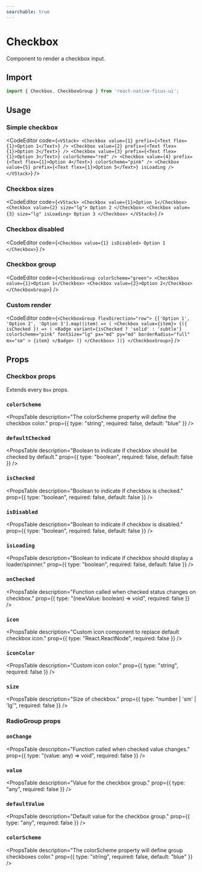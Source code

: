 ```yaml
---
searchable: true
---
```



# Checkbox

Component to render a checkbox input.

## Import

```js
import { Checkbox, CheckboxGroup } from 'react-native-ficus-ui';
```

## Usage

### Simple checkbox

<CodeEditor code={`<VStack>
  <Checkbox value={1} prefix={<Text flex={1}>Option 1</Text>} />
  <Checkbox value={2} prefix={<Text flex={1}>Option 2</Text>} />
  <Checkbox
    value={3}
    prefix={<Text flex={1}>Option 3</Text>}
    colorScheme="red"
  />
  <Checkbox
    value={4}
    prefix={<Text flex={1}>Option 4</Text>}
    colorScheme="pink"
  />
  <Checkbox value={5} prefix={<Text flex={1}>Option 5</Text>} isLoading />
</VStack>`} />

### Checkbox sizes

<CodeEditor code={`<VStack>
  <Checkbox value={1}>Option 1</Checkbox>
  <Checkbox value={2} size="lg">
    Option 2
  </Checkbox>
  <Checkbox value={3} size="lg" isLoading>
    Option 3
  </Checkbox>
</VStack>`} />

### Checkbox disabled

<CodeEditor code={`<Checkbox value={1} isDisabled>
  Option 1
</Checkbox>`} />

### Checkbox group

<CodeEditor code={`<CheckboxGroup colorScheme="green">
  <Checkbox value={1}>Option 1</Checkbox>
  <Checkbox value={2}>Option 2</Checkbox>
</CheckboxGroup>`} />

### Custom render

<CodeEditor code={`<CheckboxGroup flexDirection="row">
  {['Option 1', 'Option 2', 'Option 3'].map((item) => (
    <Checkbox value={item}>
      {({ isChecked }) => (
        <Badge
          variant={isChecked ? 'solid' : 'subtle'}
          colorScheme="pink"
          fontSize="lg"
          px="md"
          py="md"
          borderRadius="full"
          mx="sm"
        >
          {item}
        </Badge>
      )}
    </Checkbox>
  ))}
</CheckboxGroup>`} />

## Props

### Checkbox props

Extends every `Box` props.

### `colorScheme`
<PropsTable
  description="The colorScheme property will define the checkbox color."
  prop={{ type: "string", required: false, default: "blue" }}
/>

### `defaultChecked`
<PropsTable
  description="Boolean to indicate if checkbox should be checked by default."
  prop={{ type: "boolean", required: false, default: false }}
/>

### `isChecked`
<PropsTable
  description="Boolean to indicate if checkbox is checked."
  prop={{ type: "boolean", required: false, default: false }}
/>

### `isDisabled`
<PropsTable
  description="Boolean to indicate if checkbox is disabled."
  prop={{ type: "boolean", required: false, default: false }}
/>

### `isLoading`
<PropsTable
  description="Boolean to indicate if checkbox should display a loader/spinner."
  prop={{ type: "boolean", required: false, default: false }}
/>

### `onChecked`
<PropsTable
  description="Function called when checked status changes on checkbox."
  prop={{ type: "(newValue: boolean) => void", required: false }}
/>

### `icon`
<PropsTable
  description="Custom icon component to replace default checkbox icon."
  prop={{ type: "React.ReactNode", required: false }}
/>

### `iconColor`
<PropsTable
  description="Custom icon color."
  prop={{ type: "string", required: false }}
/>

### `size`
<PropsTable
  description="Size of checkbox."
  prop={{ type: "number | 'sm' | 'lg'", required: false }}
/>

### RadioGroup props

### `onChange`
<PropsTable
  description="Function called when checked value changes."
  prop={{ type: "(value: any) => void", required: false }}
/>

### `value`
<PropsTable
  description="Value for the checkbox group."
  prop={{ type: "any", required: false }}
/>

### `defaultValue`
<PropsTable
  description="Default value for the checkbox group."
  prop={{ type: "any", required: false }}
/>

### `colorScheme`
<PropsTable
  description="The colorScheme property will define group checkboxes color."
  prop={{ type: "string", required: false, default: "blue" }}
/>